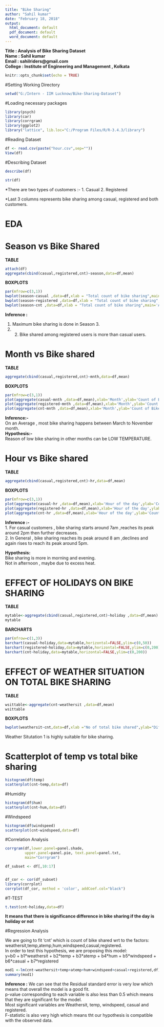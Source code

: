 ```yaml
---
title: "Bike Sharing"
author: "Sahil kumar"
date: "February 18, 2018"
output:
  html_document: default
  pdf_document: default
  word_document: default
---
```


<b>
Title   : Analysis of Bike Sharing Dataset<br>
Name    : Sahil kumar<br>
Email   : sahilriders@gmail.com<br>
College : Institute of Engineering and Management , Kolkata<br>
</b>

```r
knitr::opts_chunk$set(echo = TRUE)
```

#Setting Working Directory
```r
setwd("G:/Intern - IIM Lucknow/Bike-Sharing-Dataset")
```
#Loading necessary packages
```r
library(psych)
library(car)
library(corrgram)
library(ggplot2)
library("lattice", lib.loc="C:/Program Files/R/R-3.4.3/library")
```

#Reading Dataset
```r
df <- read.csv(paste("hour.csv",sep=""))
View(df)
```

#Describing Dataset
```r
describe(df)
```

```r
str(df)
```

*There are two types of customers :-
 1. Casual
 2. Registered
 
*Last 3 columns represents bike sharing among casual, registered and both customers.

# EDA

# Season vs Bike Shared
<b>TABLE</b>
```r
attach(df)
aggregate(cbind(casual,registered,cnt)~season,data=df,mean)
```

<b>BOXPLOTS</b>
```r
par(mfrow=c(3,1))
bwplot(season~casual ,data=df,xlab = "Total count of bike sharing",main='Casual Customers')
bwplot(season~registered ,data=df,xlab = "Total count of bike sharing",main='Registered Customers')
bwplot(season~cnt ,data=df,xlab = "Total count of bike sharing",main='All customers')
```

<b>Inference :</b>
<ol>
<li> Maximum bike sharing is done in Season 3.</li>
<li>2. Bike shared among registered users is more than casual users.</li>
</ol>

# Month vs Bike shared

<b>TABLE</b>
```r
aggregate(cbind(casual,registered,cnt)~mnth,data=df,mean)
```

<b>BOXPLOTS</b>
```r
par(mfrow=c(3,1))
plot(aggregate(casual~mnth ,data=df,mean),xlab='Month',ylab='Count of Bike shared',main='casual users')
plot(aggregate(registered~mnth ,data=df,mean),xlab='Month',ylab='Count of Bike shared',main='registered users')
plot(aggregate(cnt~mnth ,data=df,mean),xlab='Month',ylab='Count of Bike shared',main='all users')
```

<b>Inference:-</b><br>
On an Average , most bike sharing happens between March to November month.
<br>
<b>Hypothesis:-</b><br>
Reason of low bike sharing in other months can be LOW TEMPERATURE.

# Hour vs Bike shared

<b>TABLE</b>
```r
aggregate(cbind(casual,registered,cnt)~hr,data=df,mean)
```

<b>BOXPLOTS</b>
```r
par(mfrow=c(3,1))
plot(aggregate(casual~hr ,data=df,mean),xlab='Hour of the day',ylab='Count of Bike shared',main='casual users')
plot(aggregate(registered~hr ,data=df,mean),xlab='Hour of the day',ylab='Count of Bike shared',main='registered users')
plot(aggregate(cnt~hr ,data=df,mean),xlab='Hour of the day',ylab='Count of Bike shared',main='all users')
```

<b>Inference :-</b><br>
1. For casual customers , bike sharing starts around 7am ,reaches its peak around 2pm then further decreases.<br>
2. In General , bike sharing reaches its peak around 8 am ,declines and again rises to reach its peak around 5pm.<br>

<b>Hypothesis:</b><br>
Bike sharing is more in morning and evening.<br>
Not in afternoon , maybe due to excess heat.<br>

# EFFECT OF HOLIDAYS ON BIKE SHARING

<b>TABLE</b>
```r
mytable<-aggregate(cbind(casual,registered,cnt)~holiday ,data=df,mean)
mytable

```

<b>BARCHARTS</b>
```r
par(mfrow=c(1,3))
barchart(casual~holiday,data=mytable,horizontal=FALSE,ylim=c(0,50))
barchart(registered~holiday,data=mytable,horizontal=FALSE,ylim=c(0,200))
barchart(cnt~holiday,data=mytable,horizontal=FALSE,ylim=c(0,200))
```

# EFFECT OF WEATHER SITUATION ON TOTAL BIKE SHARING

<b>TABLE</b>
```r
wsittable<-aggregate(cnt~weathersit ,data=df,mean)
wsittable
```

<b>BOXPLOTS</b>
```r
bwplot(weathersit~cnt,data=df,xlab ="No of total bike shared",ylab="Different weather situation",main="")
```
Weather Situtation 1 is highly suitable for bike sharing.

# Scatterplot of temp vs total bike sharing
```r
histogram(df$temp)
scatterplot(cnt~temp,data=df)
```

#Humidity
```r
histogram(df$hum)
scatterplot(cnt~hum,data=df)
```

#Windspeed
```r
histogram(df$windspeed)
scatterplot(cnt~windspeed,data=df)
```

#Correlation Analysis

```r
corrgram(df,lower.panel=panel.shade,
         upper.panel=panel.pie, text.panel=panel.txt,
         main="Corrgram")
```

```r
df_subset <- df[,10:17]


df_cor <- cor(df_subset)
library(corrplot)
corrplot(df_cor, method = 'color', addCoef.col="black")
```

#T-TEST
```r
t.test(cnt~holiday,data=df)
```

<b>It means that there is significance difference in bike sharing if the day is holiday or not</b>

#Regression Analysis

We are going to fit 'cnt' which is count of bike shared wrt to the factors: weathersit,temp,atemp,hum,windspeed,casual,registered.
<br>
In order to test this hypothesis, we are proposing this model:
<br>
y=b0 + b1\*weathersit + b2\*temp + b3\*atemp + b4\*hum + b5\*windspeed + b6\*casual + b7\*registered

```r
mod1 <-lm(cnt~weathersit+temp+atemp+hum+windspeed+casual+registered,df)
summary(mod1)
```

**Inference :**
We can see that the Residual standard error is very low which means that overall the model is a good fit.<br>
p-value corresponding to each variable is also less than 0.5 which means that they are significant for the model. <br>
Most significant variables are Weathersit, temp, windspeed, casual and registered. <br>
F-statistic is also very high which means tht our hypothesis is compatible with the observed data. <br>


